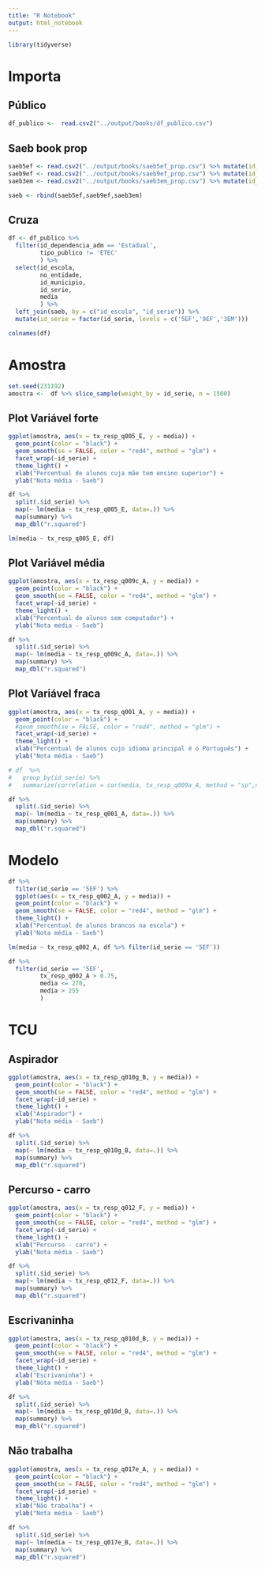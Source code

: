 ```yaml
---
title: "R Notebook"
output: html_notebook
---
```


```r
library(tidyverse)
```

# Importa

## Público
```r
df_publico <-  read.csv2("../output/books/df_publico.csv")
```


## Saeb book prop
```r
saeb5ef <- read.csv2("../output/books/saeb5ef_prop.csv") %>% mutate(id_serie = '5EF')
saeb9ef <- read.csv2("../output/books/saeb9ef_prop.csv") %>% mutate(id_serie = '9EF')
saeb3em <- read.csv2("../output/books/saeb3em_prop.csv") %>% mutate(id_serie = '3EM')

saeb <- rbind(saeb5ef,saeb9ef,saeb3em)
```

## Cruza
```r
df <- df_publico %>% 
  filter(id_dependencia_adm == 'Estadual',
         tipo_publico != 'ETEC'
         ) %>% 
  select(id_escola,
         no_entidade,
         id_municipio,
         id_serie,
         media
         ) %>% 
  left_join(saeb, by = c("id_escola", "id_serie")) %>% 
  mutate(id_serie = factor(id_serie, levels = c('5EF','9EF','3EM')))

colnames(df)
```

# Amostra
```r
set.seed(231192)
amostra <-  df %>% slice_sample(weight_by = id_serie, n = 1500)
```

## Plot Variável forte
```r
ggplot(amostra, aes(x = tx_resp_q005_E, y = media)) +
  geom_point(color = "black") +
  geom_smooth(se = FALSE, color = "red4", method = "glm") + 
  facet_wrap(~id_serie) +
  theme_light() +
  xlab("Percentual de alunos cuja mãe tem ensino superior") +
  ylab("Nota média - Saeb")
```
```r

df %>%
  split(.$id_serie) %>%
  map(~ lm(media ~ tx_resp_q005_E, data=.)) %>%
  map(summary) %>%
  map_dbl("r.squared")
```
```r
lm(media ~ tx_resp_q005_E, df)
```


## Plot Variável média
```r
ggplot(amostra, aes(x = tx_resp_q009c_A, y = media)) +
  geom_point(color = "black") +
  geom_smooth(se = FALSE, color = "red4", method = "glm") + 
  facet_wrap(~id_serie) +
  theme_light() +
  xlab("Percentual de alunos sem computador") +
  ylab("Nota média - Saeb")
```

```r
df %>%
  split(.$id_serie) %>%
  map(~ lm(media ~ tx_resp_q009c_A, data=.)) %>%
  map(summary) %>%
  map_dbl("r.squared")
```


## Plot Variável fraca
```r
ggplot(amostra, aes(x = tx_resp_q001_A, y = media)) +
  geom_point(color = "black") +
  #geom_smooth(se = FALSE, color = "red4", method = "glm") + 
  facet_wrap(~id_serie) +
  theme_light() +
  xlab("Percentual de alunos cujo idioma principal é o Português") +
  ylab("Nota média - Saeb")
```

```r
# df  %>% 
#   group_by(id_serie) %>%
#   summarize(correlation = cor(media, tx_resp_q009a_A, method = "sp",na.rm = TRUE))

df %>%
  split(.$id_serie) %>%
  map(~ lm(media ~ tx_resp_q001_A, data=.)) %>%
  map(summary) %>%
  map_dbl("r.squared")
```
# Modelo


```r
df %>%
  filter(id_serie == '5EF') %>% 
  ggplot(aes(x = tx_resp_q002_A, y = media)) +
  geom_point(color = "black") +
  geom_smooth(se = FALSE, color = "red4", method = "glm") + 
  theme_light() +
  xlab("Percentual de alunos brancos na escola") +
  ylab("Nota média - Saeb")
```
```r
lm(media ~ tx_resp_q002_A, df %>% filter(id_serie == '5EF'))
```

```r
df %>% 
  filter(id_serie == '5EF',
         tx_resp_q002_A > 0.75,
         media <= 270,
         media > 255
         )
```


# TCU

## Aspirador
```r
ggplot(amostra, aes(x = tx_resp_q010g_B, y = media)) +
  geom_point(color = "black") +
  geom_smooth(se = FALSE, color = "red4", method = "glm") + 
  facet_wrap(~id_serie) +
  theme_light() +
  xlab("Aspirador") +
  ylab("Nota média - Saeb")
```

```r
df %>%
  split(.$id_serie) %>%
  map(~ lm(media ~ tx_resp_q010g_B, data=.)) %>%
  map(summary) %>%
  map_dbl("r.squared")
```

## Percurso - carro
```r
ggplot(amostra, aes(x = tx_resp_q012_F, y = media)) +
  geom_point(color = "black") +
  geom_smooth(se = FALSE, color = "red4", method = "glm") + 
  facet_wrap(~id_serie) +
  theme_light() +
  xlab("Percurso - carro") +
  ylab("Nota média - Saeb")
```

```r
df %>%
  split(.$id_serie) %>%
  map(~ lm(media ~ tx_resp_q012_F, data=.)) %>%
  map(summary) %>%
  map_dbl("r.squared")
```

## Escrivaninha
```r
ggplot(amostra, aes(x = tx_resp_q010d_B, y = media)) +
  geom_point(color = "black") +
  geom_smooth(se = FALSE, color = "red4", method = "glm") + 
  facet_wrap(~id_serie) +
  theme_light() +
  xlab("Escrivaninha") +
  ylab("Nota média - Saeb")
```

```r
df %>%
  split(.$id_serie) %>%
  map(~ lm(media ~ tx_resp_q010d_B, data=.)) %>%
  map(summary) %>%
  map_dbl("r.squared")
```

## Não trabalha
```r
ggplot(amostra, aes(x = tx_resp_q017e_A, y = media)) +
  geom_point(color = "black") +
  geom_smooth(se = FALSE, color = "red4", method = "glm") + 
  facet_wrap(~id_serie) +
  theme_light() +
  xlab("Não trabalha") +
  ylab("Nota média - Saeb")
```

```r
df %>%
  split(.$id_serie) %>%
  map(~ lm(media ~ tx_resp_q017e_B, data=.)) %>%
  map(summary) %>%
  map_dbl("r.squared")
```